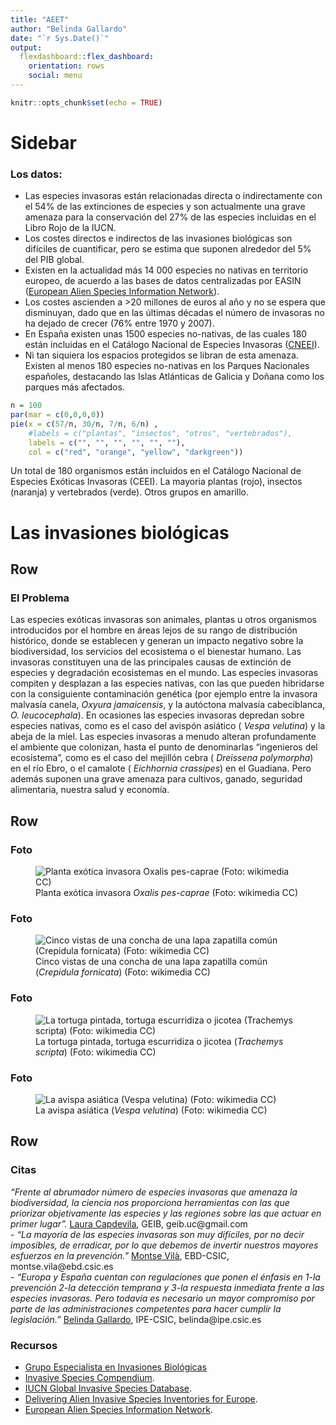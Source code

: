 ```yaml
---
title: "AEET"
author: "Belinda Gallardo"
date: "`r Sys.Date()`"
output: 
  flexdashboard::flex_dashboard:
    orientation: rows
    social: menu
---
```


```r
knitr::opts_chunk$set(echo = TRUE)
```

Sidebar {.sidebar}
=======================================================================

### Los datos: 

- Las especies invasoras están relacionadas directa o indirectamente con el 54% de las extinciones de especies y son actualmente una grave amenaza para la conservación del 27% de las especies incluidas en el Libro Rojo de la IUCN.  
- Los costes directos e indirectos de las invasiones biológicas son difíciles de cuantificar, pero se estima que suponen alrededor del 5% del PIB global.  
- Existen en la actualidad más 14 000 especies no nativas en territorio europeo, de acuerdo a las bases de datos centralizadas por EASIN ([European Alien Species Information Network](https://easin.jrc.ec.europa.eu/)).  
- Los costes ascienden a >20 millones de euros al año y no se espera que disminuyan, dado que en las últimas décadas el número de invasoras no ha dejado de crecer (76% entre 1970 y 2007).  
- En España existen unas 1500 especies no-nativas, de las cuales 180 están incluidas en el Catálogo Nacional de Especies Invasoras ([CNEEI](http://www.mapama.gob.es/)).   
- Ni tan siquiera los espacios protegidos se libran de esta amenaza. Existen al menos 180 especies no-nativas en los Parques Nacionales españoles, destacando las Islas Atlánticas de Galicia y Doñana como los parques más afectados.   

```r
n = 100
par(mar = c(0,0,0,0))
pie(x = c(57/n, 30/n, 7/n, 6/n) , 
    #labels = c("plantas", "insectos", "otros", "vertebrados"),
    labels = c("", "", "", "", "", ""),
    col = c("red", "orange", "yellow", "darkgreen"))
```


Un total de 180 organismos están incluidos en el Catálogo Nacional de Especies Exóticas Invasoras (CEEI). La mayoria plantas (rojo), insectos (naranja) y vertebrados (verde). Otros grupos en amarillo.

Las invasiones biológicas
=======================================================================

Row
-----------------------------------------------------------------------

### El Problema

Las especies exóticas invasoras son animales, plantas u otros organismos introducidos por el hombre en áreas lejos de su rango de distribución histórico, donde se establecen y generan un impacto negativo sobre la biodiversidad, los servicios del ecosistema o el bienestar humano. Las invasoras constituyen una de las principales causas de extinción de especies y degradación ecosistemas en el mundo. Las especies invasoras compiten y desplazan a las especies nativas, con las que pueden hibridarse con la consiguiente contaminación genética (por ejemplo entre la invasora malvasía canela, _Oxyura jamaicensis_, y la autóctona malvasía cabeciblanca, _O. leucocephala_). En ocasiones las especies invasoras depredan sobre especies nativas, como es el caso del avispón asiático ( _Vespa velutina_) y la abeja de la miel. Las especies invasoras a menudo alteran profundamente el ambiente que colonizan, hasta el punto de denominarlas “ingenieros del ecosistema”, como es el caso del mejillón cebra ( _Dreissena polymorpha_) en el río Ebro, o el camalote ( _Eichhornia crassipes_) en el Guadiana. Pero además suponen una grave amenaza para cultivos, ganado, seguridad alimentaria, nuestra salud y economía.

Row
-----------------------------------------------------------------------

### Foto

![Planta exótica invasora _Oxalis pes-caprae_ (Foto: wikimedia CC)](https://upload.wikimedia.org/wikipedia/commons/thumb/f/f0/Oxalis-pes-caprae0016c.jpg/691px-Oxalis-pes-caprae0016c.jpg)

### Foto

![Cinco vistas de una concha de una lapa zapatilla común (_Crepidula fornicata_) (Foto: wikimedia CC)](https://upload.wikimedia.org/wikipedia/commons/f/fe/Crepidula_fornicata_01.JPG)

### Foto

![La tortuga pintada, tortuga escurridiza o jicotea (_Trachemys scripta_) (Foto: wikimedia CC)](https://upload.wikimedia.org/wikipedia/commons/c/c3/Pseudemys_scripta_scripta_-_Yellow-bellied_slider_02.jpg)

### Foto

![La avispa asiática (_Vespa velutina_) (Foto: wikimedia CC)](https://upload.wikimedia.org/wikipedia/commons/c/c8/Vespa_velutina_nigrithorax_MHNT_dos.jpg)

Row
-----------------------------------------------------------------------

### Citas {data-width=700}

_“Frente al abrumador número de especies invasoras que amenaza la biodiversidad, la ciencia nos proporciona herramientas con las que priorizar objetivamente las especies y las regiones sobre las que actuar en primer lugar”._ [Laura Capdevila](https://www.researchgate.net/profile/Laura_Capdevila-Argueelles), GEIB, geib.uc@gmail.com   
- _“La mayoría de las especies invasoras son muy difíciles, por no decir imposibles, de erradicar, por lo que debemos de invertir nuestros mayores esfuerzos en la prevención.”_ [Montse Vilà](http://www.montsevila.org/), EBD-CSIC, montse.vila@ebd.csic.es	 
- _“Europa y España cuentan con regulaciones que ponen el énfasis en 1-la prevención 2-la detección temprana y 3-la respuesta inmediata frente a las especies invasoras. Pero todavía es necesario un mayor compromiso por parte de las administraciones competentes para hacer cumplir la legislación.”_ [Belinda Gallardo](https://www.researchgate.net/profile/Belinda_Gallardo), IPE-CSIC, belinda@ipe.csic.es   

### Recursos {data-width=340}

- [Grupo Especialista en Invasiones Biológicas](http://geibuc.wixsite.com/geib) 
- [Invasive Species Compendium](http://www.cabi.org/isc/).
- [IUCN Global Invasive Species Database](http://www.iucngisd.org/gisd/). 
- [Delivering Alien Invasive Species Inventories for Europe](http://www.europe-aliens.org).
- [European Alien Species Information Network](https://easin.jrc.ec.europa.eu/).






